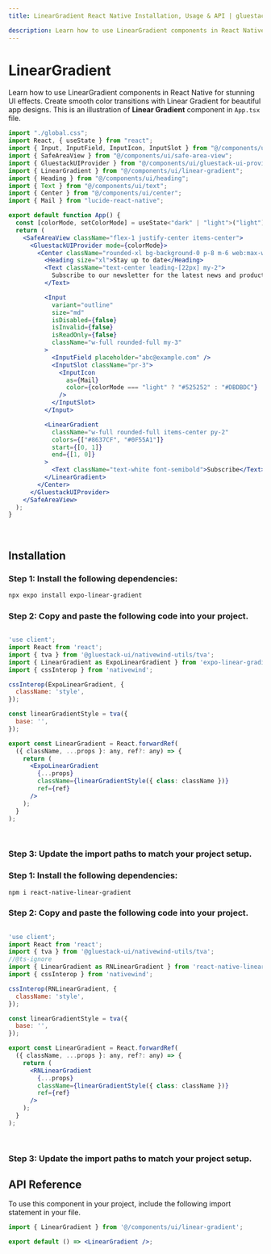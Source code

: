```yaml
---
title: LinearGradient React Native Installation, Usage & API | gluestack-ui  

description: Learn how to use LinearGradient components in React Native for stunning UI effects. Create smooth color transitions with Linear Gradient for beautiful app designs.
---
```



# LinearGradient
Learn how to use LinearGradient components in React Native for stunning UI effects. Create smooth color transitions with Linear Gradient for beautiful app designs.
This is an illustration of **Linear Gradient** component in `App.tsx` file.

<GradientImage />

```jsx
import "./global.css";
import React, { useState } from "react";
import { Input, InputField, InputIcon, InputSlot } from "@/components/ui/input";
import { SafeAreaView } from "@/components/ui/safe-area-view";
import { GluestackUIProvider } from "@/components/ui/gluestack-ui-provider";
import { LinearGradient } from "@/components/ui/linear-gradient";
import { Heading } from "@/components/ui/heading";
import { Text } from "@/components/ui/text";
import { Center } from "@/components/ui/center";
import { Mail } from "lucide-react-native";

export default function App() {
  const [colorMode, setColorMode] = useState<"dark" | "light">("light");
  return (
    <SafeAreaView className="flex-1 justify-center items-center">
      <GluestackUIProvider mode={colorMode}>
        <Center className="rounded-xl bg-background-0 p-8 m-6 web:max-w-[400px]">
          <Heading size="xl">Stay up to date</Heading>
          <Text className="text-center leading-[22px] my-2">
            Subscribe to our newsletter for the latest news and product updates.
          </Text>

          <Input
            variant="outline"
            size="md"
            isDisabled={false}
            isInvalid={false}
            isReadOnly={false}
            className="w-full rounded-full my-3"
          >
            <InputField placeholder="abc@example.com" />
            <InputSlot className="pr-3">
              <InputIcon
                as={Mail}
                color={colorMode === "light" ? "#525252" : "#DBDBDC"}
              />
            </InputSlot>
          </Input>

          <LinearGradient
            className="w-full rounded-full items-center py-2"
            colors={["#8637CF", "#0F55A1"]}
            start={[0, 1]}
            end={[1, 0]}
          >
            <Text className="text-white font-semibold">Subscribe</Text>
          </LinearGradient>
        </Center>
      </GluestackUIProvider>
    </SafeAreaView>
  );
}
```

<br />

## Installation

<Tabs>
  <TabItem label="Expo Linear Gradient">
  

### Step 1: Install the following dependencies:
```bash
npx expo install expo-linear-gradient
```

### Step 2: Copy and paste the following code into your project.

```jsx 

'use client';
import React from 'react';
import { tva } from '@gluestack-ui/nativewind-utils/tva';
import { LinearGradient as ExpoLinearGradient } from 'expo-linear-gradient';
import { cssInterop } from 'nativewind';

cssInterop(ExpoLinearGradient, {
  className: 'style',
});

const linearGradientStyle = tva({
  base: '',
});

export const LinearGradient = React.forwardRef(
  ({ className, ...props }: any, ref?: any) => {
    return (
      <ExpoLinearGradient
        {...props}
        className={linearGradientStyle({ class: className })}
        ref={ref}
      />
    );
  }
);

 
```


### Step 3: Update the import paths to match your project setup.
</TabItem>
<TabItem label="React Native Linear Gradient">

### Step 1: Install the following dependencies:
```bash
npm i react-native-linear-gradient
```

### Step 2: Copy and paste the following code into your project.

```jsx 

'use client';
import React from 'react';
import { tva } from '@gluestack-ui/nativewind-utils/tva';
//@ts-ignore
import { LinearGradient as RNLinearGradient } from 'react-native-linear-gradient';
import { cssInterop } from 'nativewind';

cssInterop(RNLinearGradient, {
  className: 'style',
});

const linearGradientStyle = tva({
  base: '',
});

export const LinearGradient = React.forwardRef(
  ({ className, ...props }: any, ref?: any) => {
    return (
      <RNLinearGradient
        {...props}
        className={linearGradientStyle({ class: className })}
        ref={ref}
      />
    );
  }
);

 
```

### Step 3: Update the import paths to match your project setup.
</TabItem>
</Tabs>

## API Reference

To use this component in your project, include the following import statement in your file.

```jsx
import { LinearGradient } from '@/components/ui/linear-gradient';
```

```jsx
export default () => <LinearGradient />;
```
